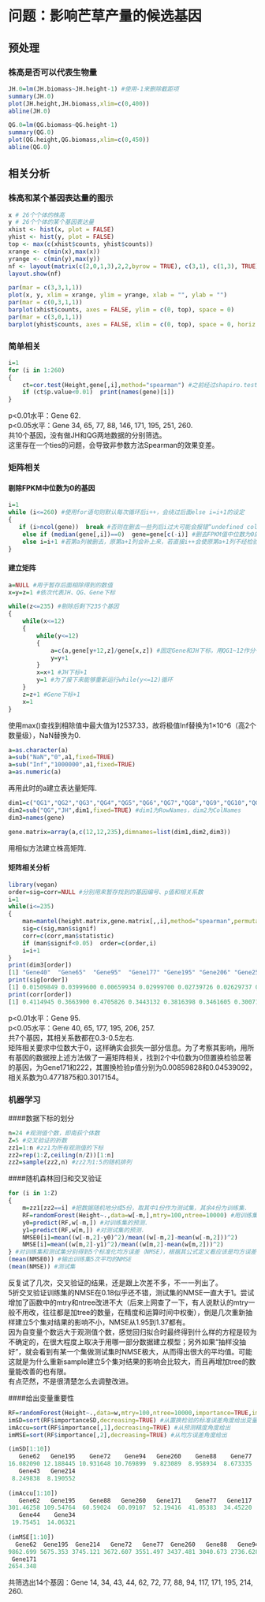 # 问题：影响芒草产量的候选基因

## 预处理

### 株高是否可以代表生物量

```r
JH.0=lm(JH.biomass~JH.height-1) #使用-1来删除截距项
summary(JH.0)
plot(JH.height,JH.biomass,xlim=c(0,400))
abline(JH.0)

QG.0=lm(QG.biomass~QG.height-1)
summary(QG.0)
plot(QG.height,QG.biomass,xlim=c(0,450))
abline(QG.0)
```

## 相关分析

### 株高和某个基因表达量的图示

```r
x # 26个个体的株高
y # 26个个体的某个基因表达量
xhist <- hist(x, plot = FALSE)
yhist <- hist(y, plot = FALSE)
top <- max(c(xhist$counts, yhist$counts))
xrange <- c(min(x),max(x))
yrange <- c(min(y),max(y))
nf <- layout(matrix(c(2,0,1,3),2,2,byrow = TRUE), c(3,1), c(1,3), TRUE)
layout.show(nf)

par(mar = c(3,3,1,1))
plot(x, y, xlim = xrange, ylim = yrange, xlab = "", ylab = "")
par(mar = c(0,3,1,1))
barplot(xhist$counts, axes = FALSE, ylim = c(0, top), space = 0)
par(mar = c(3,0,1,1))
barplot(yhist$counts, axes = FALSE, xlim = c(0, top), space = 0, horiz = TRUE)
```

### 简单相关

```r
i=1
for (i in 1:260)
{
    ct=cor.test(Height,gene[,i],method="spearman") #之前经过shapiro.test没有找到表达量符合正态分布的基因
    if (ct$p.value<0.01)  print(names(gene)[i])
}
```

p<0.01水平：Gene 62.  
p<0.05水平：Gene 34, 65, 77, 88, 146, 171, 195, 251, 260.  
共10个基因，没有做JH和QG两地数据的分别筛选。  
这里存在一个ties的问题，会导致非参数方法Spearman的效果变差。

### 矩阵相关

#### 剔除FPKM中位数为0的基因

```r
i=1
while (i<=260) #使用for语句则默认每次循环后i++，会绕过后面else i=i+1的设定
{
   if (i>ncol(gene))  break #否则在删去一些列后i过大可能会报错“undefined column selected”
    else if (median(gene[,i])==0)  gene=gene[c(-i)] #删去FPKM值中位数为0的列
    else i=i+1 #若第a列被删去，原第a+1列会补上来，若直接i++会使原第a+1列不经检验就跳过
}
```
#### 建立矩阵

```r
a=NULL #用于暂存后面相除得到的数值
x=y=z=1 #依次代表JH、QG、Gene下标

while(z<=235) #剔除后剩下235个基因
{
    while(x<=12)
    {
        while(y<=12)
        {
            a=c(a,gene[y+12,z]/gene[x,z]) #固定Gene和JH下标，用QG1~12作分子相除
            y=y+1
        }
        x=x+1 #JH下标+1
        y=1 #为了接下来能够重新运行while(y<=12)循环
    }
    z=z+1 #Gene下标+1
    x=1
}
```
使用max()查找到相除值中最大值为12537.33，故将极值Inf替换为1×10^6（高2个数量级），NaN替换为0.
```r
a=as.character(a)
a=sub("NaN","0",a1,fixed=TRUE)
a=sub("Inf","1000000",a1,fixed=TRUE)
a=as.numeric(a)
```
再用此时的a建立表达量矩阵.
```r
dim1=c("QG1","QG2","QG3","QG4","QG5","QG6","QG7","QG8","QG9","QG10","QG11","QG12")
dim2=sub("QG","JH",dim1,fixed=TRUE) #dim1为RowNames，dim2为ColNames
dim3=names(gene)

gene.matrix=array(a,c(12,12,235),dimnames=list(dim1,dim2,dim3))
```
用相似方法建立株高矩阵.  

#### 矩阵相关分析

```r
library(vegan)
order=sig=corr=NULL #分别用来暂存找到的基因编号、p值和相关系数
i=1
while(i<=235)
{
    man=mantel(height.matrix,gene.matrix[,,i],method="spearman",permutations=10000)
    sig=c(sig,man$signif)
    corr=c(corr,man$statistic)
    if (man$signif<0.05)  order=c(order,i)
    i=i+1
}
print(dim3[order])
[1] "Gene40"  "Gene65"  "Gene95"  "Gene177" "Gene195" "Gene206" "Gene257"
print(sig[order])
[1] 0.01509849 0.03999600 0.00659934 0.02999700 0.02739726 0.02629737 0.04739526
print(corr[order])
[1] 0.4114945 0.3663900 0.4705826 0.3443132 0.3816398 0.3461605 0.3007196
```
p<0.01水平：Gene 95.  
p<0.05水平：Gene 40, 65, 177, 195, 206, 257.  
共7个基因，其相关系数都在0.3-0.5左右.  
矩阵相关要求中位数大于0，这样确实会损失一部分信息。为了考察其影响，用所有基因的数据按上述方法做了一遍矩阵相关，找到2个中位数为0但置换检验显著的基因，为Gene171和222，其置换检验p值分别为0.00859828和0.04539092，相关系数为0.4771875和0.3017154。  

### 机器学习

####数据下标的划分  
```r
n=24 #观测值个数，即南荻个体数
Z=5 #交叉验证的折数
zz1=1:n #zz1为所有观测值的下标
zz2=rep(1:Z,ceiling(n/Z))[1:n]
zz2=sample(zz2,n) #zz2为1:5的随机排列
```
####随机森林回归和交叉验证
```r
for (i in 1:Z)
{
    m=zz1[zz2==i] #把数据随机地分成5份，取其中1份作为测试集，其余4份为训练集.
    RF=randomForest(Height~.,data=w[-m,],mtry=100,ntree=10000) #用训练集建立模型，mtry是number of predictors sampled for spliting at each node，默认是自变量数/3.
    y0=predict(RF,w[-m,]) #对训练集的预测.
    y1=predict(RF,w[m,]) #对测试集的预测.
    NMSE0[i]=mean((w[-m,2]-y0)^2)/mean((w[-m,2]-mean(w[-m,2]))^2)
    NMSE[i]=mean((w[m,2]-y1)^2)/mean((w[m,2]-mean(w[m,2]))^2)
} #对训练集和测试集分别得到5个标准化均方误差（NMSE），根据其公式定义看应该是均方误差除以方差得到.
(mean(NMSE0)) #输出训练集5次平均的NMSE
(mean(NMSE)) #测试集
```
反复试了几次，交叉验证的结果，还是跟上次差不多，不一一列出了。  
5折交叉验证训练集的NMSE在0.18似乎还不错，测试集的NMSE一直大于1。尝试增加了函数中的mtry和ntree改进不大（后来上网查了一下，有人说默认的mtry一般不用改，往往都是加tree的数量，在精度和运算时间中权衡），倒是几次重新抽样建立5个集对结果的影响不小，NMSE从1.95到1.37都有。  
因为自变量个数远大于观测值个数，感觉回归拟合时最终得到什么样的方程是较为不确定的，在很大程度上取决于用哪一部分数据建立模型；另外如果“抽样没抽好”，就会看到有某一个集做测试集时NMSE极大，从而得出很大的平均值。可能这就是为什么重新sample建立5个集对结果的影响会比较大，而且再增加tree的数量能改善的也有限。  
有点茫然，不是很清楚怎么去调整改进。  

####给出变量重要性
```r
RF=randomForest(Height~.,data=w,mtry=100,ntree=10000,importance=TRUE,importanceSD=T)
imSD=sort(RF$importanceSD,decreasing=TRUE) #从置换检验的标准误差角度给出变量重要性
imAccu=sort(RF$importance[,1],decreasing=TRUE) #从预测精度角度给出
imMSE=sort(RF$importance[,2],decreasing=TRUE) #从均方误差角度给出

(imSD[1:10])
   Gene62   Gene195    Gene72    Gene94   Gene260    Gene88    Gene77    Gene14 
16.082090 12.188445 10.931648 10.769899  9.823089  8.958934  8.673335  8.377055 
   Gene43   Gene214 
 8.249838  8.190552 
 
(imAccu[1:10])
   Gene62   Gene195    Gene88   Gene260   Gene171    Gene77   Gene117    Gene14 
301.46258 109.54764  60.59024  60.09107  52.19416  41.05383  34.45220  29.15351 
   Gene44    Gene34 
 19.75451  14.06321 
 
(imMSE[1:10])
  Gene62  Gene195  Gene214   Gene72   Gene77  Gene260   Gene88   Gene94   Gene14 
9862.699 5675.353 3745.121 3672.607 3551.497 3437.481 3040.673 2736.628 2673.034 
 Gene171 
2654.348 
```
共筛选出14个基因：Gene 14, 34, 43, 44, 62, 72, 77, 88, 94, 117, 171, 195, 214, 260.